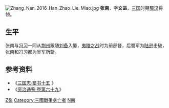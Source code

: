 {{otheruses|張南}}
[[File:Zhang_Nan_2016_Han_Zhao_Lie_Miao.jpg|thumb]]
'''张南'''{{BD|？||222年||Z}}，字'''文进'''，[[三国|三国]]时期[[蜀汉|蜀汉]]将领。

==生平==
张南与[[冯习|冯习]]一同从[[荆州_(古代)|荆州]]跟随[[刘备|刘备]]入蜀，[[夷陵之战|夷陵之战]]时为前部督，后蜀军为[[陆逊|陆逊]]击破，张南和冯习都为吴军所斩。

==参考资料==
* 《[http://www.guoxue.com/shibu/24shi/sangzz/sgzz_045.htm 三国志·蜀书十五] {{Wayback|url=http://www.guoxue.com/shibu/24shi/sangzz/sgzz_045.htm |date=20061027055200 }}》
* 《[https://web.archive.org/web/20070216164554/http://www.guoxue.com/shibu/zztj/content/zztj_069.htm 资治通鉴·卷第六十九]》

[[Category:蜀汉军事人物|Z张]]
[[Category:三國戰爭身亡者|Category:三國戰爭身亡者]]
[[Category:张姓|N南]]